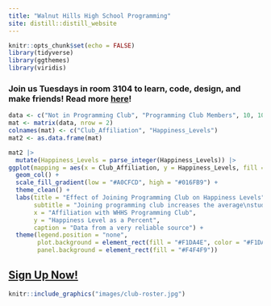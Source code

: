 ```yaml
---
title: "Walnut Hills High School Programming"
site: distill::distill_website
---
```


```r
knitr::opts_chunk$set(echo = FALSE)
library(tidyverse)
library(ggthemes)
library(viridis)
```

### Join us Tuesdays in room 3104 to learn, code, design, and make friends! Read more [here](about.html)!

```r
data <- c("Not in Programming Club", "Programming Club Members", 10, 100)
mat <- matrix(data, nrow = 2)
colnames(mat) <- c("Club_Affiliation", "Happiness_Levels")
mat2 <- as.data.frame(mat)

mat2 |>
  mutate(Happiness_Levels = parse_integer(Happiness_Levels)) |>
ggplot(mapping = aes(x = Club_Affiliation, y = Happiness_Levels, fill = Happiness_Levels)) +
  geom_col() +
  scale_fill_gradient(low = "#A0CFCD", high = "#016FB9") +
  theme_clean() +
  labs(title = "Effect of Joining Programming Club on Happiness Levels",
       subtitle = "Joining programming club increases the average\nstudent's happiness levels by 90%",
       x = "Affiliation with WHHS Programming Club",
       y = "Happiness Level as a Percent",
       caption = "Data from a very reliable source") +
  theme(legend.position = "none", 
        plot.background = element_rect(fill = "#F1DA4E", color = "#F1DA4E"), 
        panel.background = element_rect(fill = "#F4F4F9"))

```

<!-- Insert picture here -->
## [Sign Up Now!](https://docs.google.com/forms/d/e/1FAIpQLSdGregQUg75pX37aX6XJvrnXYOOad2TiNT2ozWXR2OhGP-h-w/viewform?usp=sf_link)

```r
knitr::include_graphics("images/club-roster.jpg")
```
